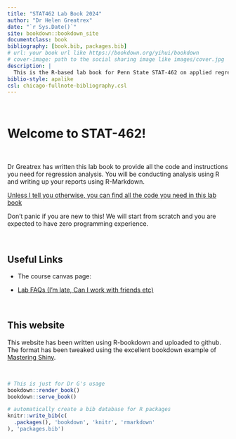 ```yaml
---
title: "STAT462 Lab Book 2024"
author: "Dr Helen Greatrex"
date: "`r Sys.Date()`"
site: bookdown::bookdown_site
documentclass: book
bibliography: [book.bib, packages.bib]
# url: your book url like https://bookdown.org/yihui/bookdown
# cover-image: path to the social sharing image like images/cover.jpg
description: |
  This is the R-based lab book for Penn State STAT-462 on applied regression analysis. To see the accompnying textbook, go to https://online.stat.psu.edu/stat462
biblio-style: apalike
csl: chicago-fullnote-bibliography.csl
---
```


<br>

# Welcome to STAT-462! {.unnumbered}

<br>

Dr Greatrex has written this lab book to provide all the code and instructions you need for regression analysis. You will be conducting analysis using R and writing up your reports using R-Markdown.

[Unless I tell you otherwise, you can find all the code you need in this lab book]{.underline}

Don't panic if you are new to this! We will start from scratch and you are expected to have zero programming experience.

<br>

## Useful Links {.unnumbered}

-   The course canvas page:

-   [Lab FAQs (I'm late, Can I work with friends etc)](#FAQ "Lab FAQs")

<br>

## This website {.unnumbered}

This website has been written using R-bookdown and uploaded to github. The format has been tweaked using the excellent bookdown example of [Mastering Shiny](https://mastering-shiny.org/).

<br>

```r
# This is just for Dr G's usage
bookdown::render_book()
bookdown::serve_book()
```

```r
# automatically create a bib database for R packages
knitr::write_bib(c(
  .packages(), 'bookdown', 'knitr', 'rmarkdown'
), 'packages.bib')
```
